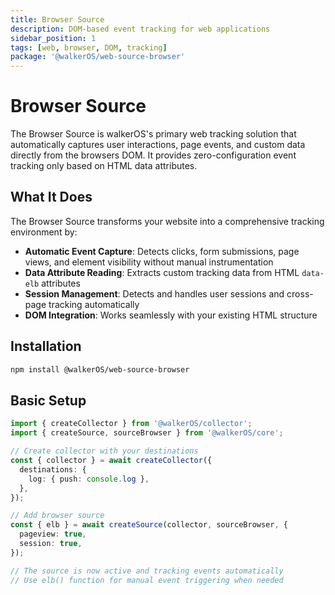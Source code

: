 ```yaml
---
title: Browser Source
description: DOM-based event tracking for web applications
sidebar_position: 1
tags: [web, browser, DOM, tracking]
package: '@walkerOS/web-source-browser'
---
```


# Browser Source

The Browser Source is walkerOS's primary web tracking solution that
automatically captures user interactions, page events, and custom data directly
from the browsers DOM. It provides zero-configuration event tracking only based
on HTML data attributes.

## What It Does

The Browser Source transforms your website into a comprehensive tracking
environment by:

- **Automatic Event Capture**: Detects clicks, form submissions, page views, and
  element visibility without manual instrumentation
- **Data Attribute Reading**: Extracts custom tracking data from HTML `data-elb`
  attributes
- **Session Management**: Detects and handles user sessions and cross-page
  tracking automatically
- **DOM Integration**: Works seamlessly with your existing HTML structure

## Installation

```bash
npm install @walkerOS/web-source-browser
```

## Basic Setup

```typescript
import { createCollector } from '@walkerOS/collector';
import { createSource, sourceBrowser } from '@walkerOS/core';

// Create collector with your destinations
const { collector } = await createCollector({
  destinations: {
    log: { push: console.log },
  },
});

// Add browser source
const { elb } = await createSource(collector, sourceBrowser, {
  pageview: true,
  session: true,
});

// The source is now active and tracking events automatically
// Use elb() function for manual event triggering when needed
```
